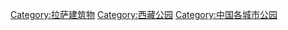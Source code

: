 [[Category:拉萨建筑物|Category:拉萨建筑物]]
[[Category:西藏公园|Category:西藏公园]]
[[Category:中国各城市公园|Category:中国各城市公园]]